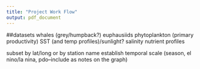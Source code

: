 ```yaml
---
title: "Project Work Flow"
output: pdf_document
---
```


##datasets
whales (grey/humpback?)
euphausiids
phytoplankton (primary productivity)
SST (and temp profiles)/sunlight?
salinity
nutrient profiles

subset by lat/long or by station name
establish temporal scale (season, el nino/la nina, pdo--include as notes on the graph)